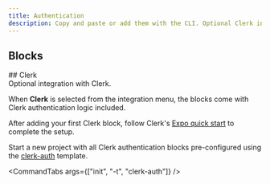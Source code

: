 ```yaml
---
title: Authentication
description: Copy and paste or add them with the CLI. Optional Clerk integration available.
---
```



## Blocks

<BlocksGrid />

<div className="h-16"/>

<div className='hidden'>
## Clerk
</div>

<a href="https://go.clerk.com/gjgxNgT" target="_blank" className='block w-fit'>
<ClerkLogo />
</a>
<span className="text-fd-muted-foreground block h-12 pt-2">Optional integration with Clerk.</span>

When **Clerk**  is selected from the integration menu, the blocks come with Clerk authentication logic included.

After adding your first Clerk block, follow Clerk's [Expo quick start](https://go.clerk.com/8e6CCee#set-your-clerk-api-keys) to complete the setup.

<div className="h-1"/>

<Callout title="Starting a new project?">

Start a new project with all Clerk authentication blocks pre-configured using the [clerk-auth](https://github.com/founded-labs/react-native-reusables-templates/tree/main/clerk-auth#clerk-auth-template) template.

<CommandTabs args={["init", "-t", "clerk-auth"]} />

</Callout>